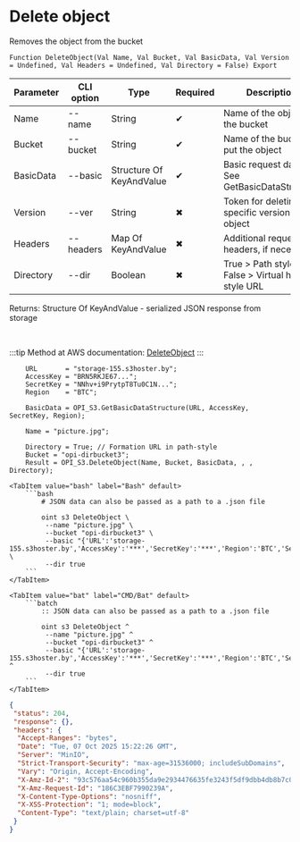 ﻿---
sidebar_position: 9
description: Delete object and other functions to work with S3 in the Open Integration Package, a free open-source integration library for 1C:Enterprise 8, OneScript and CLI
keywords: [1C, 1С, 1С:Enterprise, 1С:Enterprise 8.3, API, Integration, Services, Exchange, OneScript, CLI, S3]
---


# Delete object
 Removes the object from the bucket



`Function DeleteObject(Val Name, Val Bucket, Val BasicData, Val Version = Undefined, Val Headers = Undefined, Val Directory = False) Export`

  | Parameter | CLI option | Type | Required | Description |
  |-|-|-|-|-|
  | Name | --name | String | &#x2714; | Name of the object in the bucket |
  | Bucket | --bucket | String | &#x2714; | Name of the bucket to put the object |
  | BasicData | --basic | Structure Of KeyAndValue | &#x2714; | Basic request data. See GetBasicDataStructure |
  | Version | --ver | String | &#x2716; | Token for deleting a specific version of an object |
  | Headers | --headers | Map Of KeyAndValue | &#x2716; | Additional request headers, if necessary |
  | Directory | --dir | Boolean | &#x2716; | True > Path style URL, False > Virtual hosted style URL |

  
  Returns:  Structure Of KeyAndValue - serialized JSON response from storage

<br/>

:::tip
Method at AWS documentation: [DeleteObject](https://docs.aws.amazon.com/AmazonS3/latest/API/API_DeleteObject.html)
:::
<br/>


```bsl title="1C:Enterprise/OneScript code example"
    URL       = "storage-155.s3hoster.by";
    AccessKey = "BRN5RKJE67...";
    SecretKey = "NNhv+i9PrytpT8Tu0C1N...";
    Region    = "BTC";

    BasicData = OPI_S3.GetBasicDataStructure(URL, AccessKey, SecretKey, Region);

    Name = "picture.jpg";

    Directory = True; // Formation URL in path-style
    Bucket = "opi-dirbucket3";
    Result = OPI_S3.DeleteObject(Name, Bucket, BasicData, , , Directory);
```
 

 <Tabs>
  
    <TabItem value="bash" label="Bash" default>
        ```bash
            # JSON data can also be passed as a path to a .json file
            
            oint s3 DeleteObject \
             --name "picture.jpg" \
             --bucket "opi-dirbucket3" \
             --basic "{'URL':'storage-155.s3hoster.by','AccessKey':'***','SecretKey':'***','Region':'BTC','Service':'s3'}" \
             --dir true
        ```
    </TabItem>
  
    <TabItem value="bat" label="CMD/Bat" default>
        ```batch
            :: JSON data can also be passed as a path to a .json file
            
            oint s3 DeleteObject ^
             --name "picture.jpg" ^
             --bucket "opi-dirbucket3" ^
             --basic "{'URL':'storage-155.s3hoster.by','AccessKey':'***','SecretKey':'***','Region':'BTC','Service':'s3'}" ^
             --dir true
        ```
    </TabItem>
</Tabs>


```json title="Result"
{
 "status": 204,
 "response": {},
 "headers": {
  "Accept-Ranges": "bytes",
  "Date": "Tue, 07 Oct 2025 15:22:26 GMT",
  "Server": "MinIO",
  "Strict-Transport-Security": "max-age=31536000; includeSubDomains",
  "Vary": "Origin, Accept-Encoding",
  "X-Amz-Id-2": "93c576aa54c960b355da9e2934476635fe3243f5df9dbb4db8b7c0d94bec7cd1",
  "X-Amz-Request-Id": "186C3EBF7990239A",
  "X-Content-Type-Options": "nosniff",
  "X-XSS-Protection": "1; mode=block",
  "Content-Type": "text/plain; charset=utf-8"
 }
}
```
